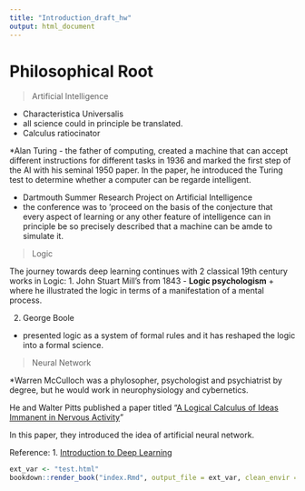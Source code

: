 ```yaml
---
title: "Introduction_draft_hw"
output: html_document
---
```


# Philosophical Root

> Artificial Intelligence 

- Characteristica Universalis
+ all science could in principle be translated.
- Calculus ratiocinator 

*Alan Turing
- the father of computing, created a machine that can accept different instructions for different tasks in 1936 and marked the first step of the AI with his seminal 1950 paper. In the paper, he introduced the Turing test to determine whether a computer can be regarde intelligent. 

* Dartmouth Summer Research Project on Artificial Intelligence
- the conference was to 'proceed on the basis of the conjecture that every aspect of learning or any other feature of intelligence can in principle be so precisely described that a machine can be amde to simulate it.



> Logic

The journey towards deep learning continues with 2 classical 19th century works in Logic: 
1. John Stuart Mill's <System of Logic> from 1843 - **Logic psychologism**
+ where he illustrated the logic in terms of a manifestation of a mental process.

2. George Boole
- presented logic as a system of formal rules and it has reshaped the logic into a formal science. 


> Neural Network 

*Warren McCulloch was a phylosopher, psychologist and psychiatrist by degree, but he would work in neurophysiology and cybernetics. 

He and Walter Pitts published a paper titled "[A Logical Calculus of Ideas Immanent in Nervous Activity](http://www.cs.cmu.edu/~epxing/Class/10715/reading/McCulloch.and.Pitts.pdf)"

In this paper, they introduced the idea of artificial neural network. 



Reference: 
1. [Introduction to Deep Learning](https://www.springer.com/us/book/9783319730035) 


```r
ext_var <- "test.html"
bookdown::render_book("index.Rmd", output_file = ext_var, clean_envir = FALSE)
```


